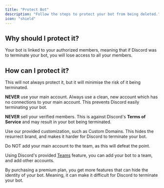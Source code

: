 ```yaml
---
title: "Protect Bot"
description: "Follow the steps to protect your bot from being deleted."
icon: "shield"
---
```


## Why should I protect it?

Your bot is linked to your authorized members, meaning that if Discord was to terminate your bot, you will lose access to all your members.

## How can I protect it?

<Warning>
    This will not always protect it, but it will minimise the risk of it being
    terminated.
</Warning>

<Card title="Never use your main account" icon="square-1" color="#CE4425">
    <p>
        <strong>NEVER</strong> use your main account. Always use a clean, new
        account which has no connections to your main account. This prevents
        Discord easily terminating your bot.
    </p>
</Card>
<Card title="Do not sell your Verified Members" icon="square-2" color="#CE4425">
    <p>
        <strong>NEVER</strong> sell your verified members. This is against
        Discord&apos;s <strong>Terms of Service</strong>
        and may result in your bot being terminated.
    </p>
</Card>
<Card title="Use Customization Options" icon="square-3" color="#25CE7A">
    <p>
        Use our provided customization, such as Custom Domains. This hides the
        resurrect brand, and makes it harder for Discord to terminate your bot.
    </p>
</Card>
<Card title="Add the bot to a team" icon="square-4" color="#25CE7A">
    <Warning>
        Do NOT add your main account to the team, as this will defeat the point.
    </Warning>
    <p>
        Using Discord's provided
        <a href="https://discord.com/developers/docs/topics/teams">Teams</a>
        feature, you can add your bot to a team, and add other accounts.
    </p>
</Card>
<Card title="Purchase a premium plan" icon="square-5" color="#25CE7A">
    <p>
        By purchasing a premium plan, you get more features that can hide the
        identity of your bot. Meaning, it can make it difficult for Discord to
        terminate your bot.
    </p>
</Card>
